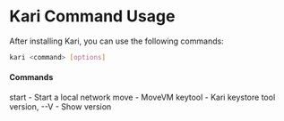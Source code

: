# Kari Command Usage

After installing Kari, you can use the following commands:

```bash
kari <command> [options]
```

#### Commands
start - Start a local network
move - MoveVM
keytool - Kari keystore tool
version, --V - Show version
